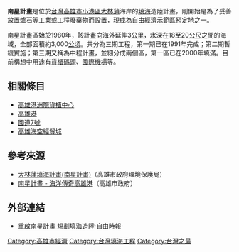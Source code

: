 '''南星計畫'''是位於[[台灣|台灣]][[高雄市|高雄市]][[小港區|小港區]][[大林蒲|大林蒲]]海岸的[[填海|填海]]造陸計畫，剛開始是為了妥善放置[[爐石|爐石]]等工業或工程廢棄物而設置，現成為[[自由經濟示範區|自由經濟示範區]]預定地之一。

南星計畫區始於1980年，該計畫向海外延伸3[[公里|公里]]，水深在18至20[[公尺|公尺]]之間的海域，全部面積約3,000[[公頃|公頃]]。共分為三期工程，第一期已在1991年完成；第二期暫緩實施；第三期又稱為中程計畫，並細分成兩個區，第一區已在2000年填滿。目前構想中用途有[[貨櫃碼頭|貨櫃碼頭]]、[[國際機場|國際機場]]等。

==相關條目==
*[[高雄港洲際貨櫃中心|高雄港洲際貨櫃中心]]
*[[高雄港|高雄港]]
*[[高雄港東側聯外高速公路|國道7號]]
*[[高雄海空經貿城|高雄海空經貿城]]

==參考來源==
*[https://web.archive.org/web/20100309101757/http://depweb.ksepb.gov.tw/4/nw03_dalinpou.htm 大林蒲填海計畫(南星計畫)]（高雄市政府環境保護局）
*[https://web.archive.org/web/20100309145643/http://w4.kcg.gov.tw/harbor/spagepic/paged1.htm 南星計畫 - 海洋傳奇高雄港]（高雄市政府）

==外部連結==

*[https://web.archive.org/web/20100309154629/http://www.libertytimes.com.tw/2009/new/oct/17/today-p12.htm 重啟南星計畫 規劃填海造陸]·自由時報·

[[Category:高雄市經濟|Category:高雄市經濟]]
[[Category:台灣填海工程|Category:台灣填海工程]]
[[Category:台灣之最|Category:台灣之最]]